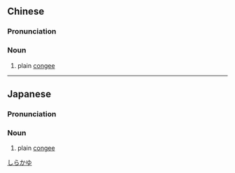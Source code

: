 ==Chinese==
{{zh-forms}}

===Pronunciation===
{{zh-pron
|m=báizhōu
|c=baak6 zuk1
|cat=n
}}

===Noun===
{{zh-noun}}

# plain [[congee]]

{{zh-cat|Foods}}

----

==Japanese==
{{ja-kanjitab|しら|かゆ|yomi=kun}}

===Pronunciation===
{{ja-pron|しらかゆ|y=kun}}

===Noun===
{{ja-noun|しらかゆ}}

# plain [[congee]]

[[Category:ja:Foods|しらかゆ]]